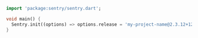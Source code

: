 ```dart
import 'package:sentry/sentry.dart';

void main() {
  Sentry.init((options) => options.release = 'my-project-name@2.3.12+12');
}
```
